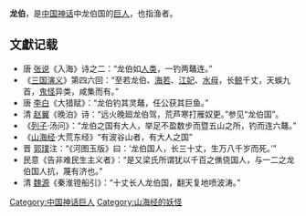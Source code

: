 '''龙伯'''，是[[中国神话|中国神话]]中龙伯国的[[巨人|巨人]]，也指渔者。

==文獻记载==
*唐 [[張說|张说]]《入海》诗之二：“龙伯如[[人类|人类]]，一钓两鼇连。”
*《[[三国演义|三国演义]]》第四六回：“至若龙伯、[[海若|海若]]、[[江妃|江妃]]、[[水母|水母]]，长[[鲸|鲸]]千丈，天蜈九首，[[鬼怪|鬼怪]]异类，咸集而有。”
*唐 [[李白|李白]]《大猎赋》：“龙伯钓其灵鼇，任公获其巨鱼。”
*清 [[趙翼|赵翼]]《晚泊》诗：“远火晚廻龙伯驾，荒芦寒打雁奴更。”参见“龙伯国”。
*《[[列子|列子]]·汤问》：“龙伯之国有大人，举足不盈数步而暨五山之所，钓而连六鼇。”
*《[[山海经|山海经]]·大荒东经》“有波谷山者，有大人之国”
*晋 [[郭璞|郭璞]]注：“《河图玉版》曰：‘龙伯国人，长三十丈，生万八千岁而死。’”
*民意《告非难民生主义者》：“是又梁氏所谓犹以千百之僬侥国人，与一二之龙伯国人抗，蔑有济也。”
*清 [[魏源_(清朝)|魏源]]《秦淮镫船引》：“十丈长人龙伯国，翻天复地喷波涛。”
[[Category:中国神话巨人|Category:中国神话巨人]]
[[Category:山海经的妖怪|Category:山海经的妖怪]]